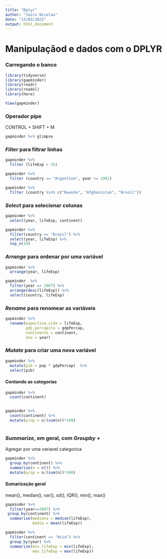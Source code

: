 ```yaml
---
title: "Dplyr"
author: "Jairo Nicolau"
date: "13/03/2022"
output: html_document
---
```


# Manipulaçãod e dados com o DPLYR

### Carregando o banco

```r
library(tidyverse) 
library(gapminder)
library(readr)
library(readxl) 
library(here)
```

```r
View(gapminder)
```

### Operador pipe

CONTROL + SHIFT + M

```r
gapminder %>% glimpse 
```

### *Filter* para filtrar linhas

```r
gapminder %>% 
  filter (lifeExp > 35) 
```

```r
gapminder %>% 
  filter (country == "Argentina", year >= 1992)
```

```r
gapminder %>% 
  filter (country %in% c("Rwanda", "Afghanistan", "Brazil"))
```

### *Select* para selecionar colunas

```r
gapminder %>%
  select(year, lifeExp, continent) 
```

```r
gapminder %>%
  filter(country == "Brazil") %>%
  select(year, lifeExp) %>% 
  top_n(10)
```

### *Arrange* para ordenar por uma variável

```r
gapminder %>%
  arrange(year, lifeExp)
```

```r
gapminder  %>%
  filter(year == 2007) %>%
  arrange(desc(lifeExp)) %>% 
  select(country, lifeExp) 

```

### *Rename* para renomear as variáveis

```r
gapminder %>%
  rename(expectiva_vida = lifeExp,
         gdp_percapita = gdpPercap,
         continente = continent,
         ano = year)
```

### *Mutate* para criar uma nova variável

```r
gapminder %>%
  mutate(pib = pop * gdpPercap)  %>% 
  select(pib)
```

#### Contando as categorias

```r
gapminder %>%
  count(continent)
  
```

```r
gapminder %>%
  count(continent) %>% 
  mutate(prop = n/(sum(n))*100)
  
```

###  *Summarize*, em geral, com *Groupby* +

Agregar por uma variavel categorica

```r
gapminder %>%
  group_by(continent) %>%
  summarize(n = n()) %>% 
  mutate(prop = n/(sum(n))*100)
```


#### Sumarização geral

mean(), median(), var(), sd(), IQR(), min(), max()

```r
gapminder %>%
  filter(year==2007) %>% 
 group_by(continent) %>%
  summarize(mediana = median(lifeExp),
            media = mean(lifeExp))

```

```r
gapminder %>%
  filter(continent == "Asia") %>%
  group_by(year) %>%
  summarize(min_lifeExp = min(lifeExp),
            max_lifeExp = max(lifeExp))
```









